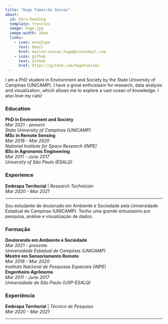 ```yaml
---
title: "Hugo Tameirão Seixas"
about:
  id: hero-heading
  template: trestles
  image: hugo.jpg
  image-width: 19em
  links:
    - icon: envelope
      text: Email
      href: mailto:seixas.hugo@protonmail.com
    - icon: github
      text: GitHub
      href: https://github.com/hugotseixas
---
```


::: {.content-visible when-profile="en"}

::: {#hero-heading}
I am a PhD student in Environment and Society by the State University of Campinas (UNICAMP). I have a great enthusiasm for research, data analysis and visualization, which allows me to explore a vast ocean of knowledge.
I also love my cats!

### Education

| **PhD in Environment and Society**
| *Mar 2021 - present*
| *State University of Campinas (UNICAMP)*

| **MSc in Remote Sensing**
| *Mar 2018 - Mar 2020*
| *National Institute for Space Research (INPE)*

| **BSc in Agronomic Engineering**
| *Mar 2011 - June 2017*
| *University of São Paulo (ESALQ)*

### Experience

| **Embrapa Territorial** \| *Research Technician*
| *Mar 2020 - Mar 2021*
:::

------------------------------------------------------------------------



:::

::: {.content-visible when-profile="pt"}

::: {#hero-heading}
Sou estudante de doutorado em Ambiente e Sociedade pela Universidade Estadual de Campinas (UNICAMP). Tenho uma grande entusiasmo por pesquisa, análise e visualização de dados.

### Formação

| **Doutorando em Ambiente e Sociedade**
| *Mar 2021 - presente*
| *Universidade Estadual de Campinas (UNICAMP)*

| **Mestre em Sensoriamento Remoto**
| *Mar 2018 - Mar 2020*
| *Instituto Nacional de Pesquisas Espaciais (INPE)*

| **Engenheiro Agrônomo**
| *Mar 2011 - June 2017*
| *Universidade de São Paulo (USP-ESALQ)*

### Experiência

| **Embrapa Territorial** \| *Técnico de Pesquisa*
| *Mar 2020 - Mar 2021*
:::

------------------------------------------------------------------------

:::

